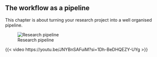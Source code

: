 ## The workflow as a pipeline

This chapter is about turning your research project into a well organised
pipeline.

::: captioned-image-container
![Research pipeline](images/pipeline-simple.jpg){fig-alt="A pipeline."}
:::


{{< video https://youtu.be/JNYBnSAFuiM?si=1Dh-BeDHQEZY-UYg >}}
